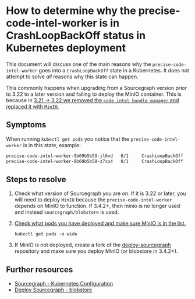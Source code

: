 # How to determine why the precise-code-intel-worker is in CrashLoopBackOff status in Kubernetes deployment

This document will discuss one of the main reasons why the `precise-code-intel-worker` goes into a `CrashLoopBackOff` state in a Kubernetes. It does not attempt to solve *all* reasons why this state can happen.

This commonly happens when upgrading from a Sourcegraph version prior to 3.22 to a later version and failing to deploy the MinIO container. This is because in [3.21 -> 3.22 we removed the `code intel bundle manager` and replaced it with `MinIO`.](https://docs.sourcegraph.com/admin/updates/kubernetes#3-21-3-22)


## Symptoms

When running `kubectl get pods` you notice that the `precise-code-intel-worker` is in this state, example:

```bash
precise-code-intel-worker-9b69b5b59-jl6vd   0/1     CrashLoopBackOff   416        2d5h
precise-code-intel-worker-9b69b5b59-z7xx4   0/1     CrashLoopBackOff   415        2d5h
```

## Steps to resolve

1. Check what version of Sourcegraph you are on. If it is 3.22 or later, you will need to deploy `MinIO` because the `precise-code-intel-worker` depends on MinIO to function. If 3.4.2+, then minio is no longer used and instead `sourcegraph/blobstore` is used.

2. [Check what pods you have deployed and make sure MinIO is in the list.](/admin/deploy/kubernetes/operations#list-pods-in-cluster)

	`kubectl get pods -o wide`

3. If MinIO is not deployed, create a fork of the [deploy-sourcegraph](https://github.com/sourcegraph/deploy-sourcegraph) repository and make sure you deploy MinIO (or blobstore in 3.4.2+).



## Further resources

* [Sourcegraph - Kubernetes Configuration](/admin/deploy/kubernetes/configure)
* [Deploy Sourcegraph - blobstore](https://github.com/sourcegraph/deploy-sourcegraph/tree/master/base/blobstore)
